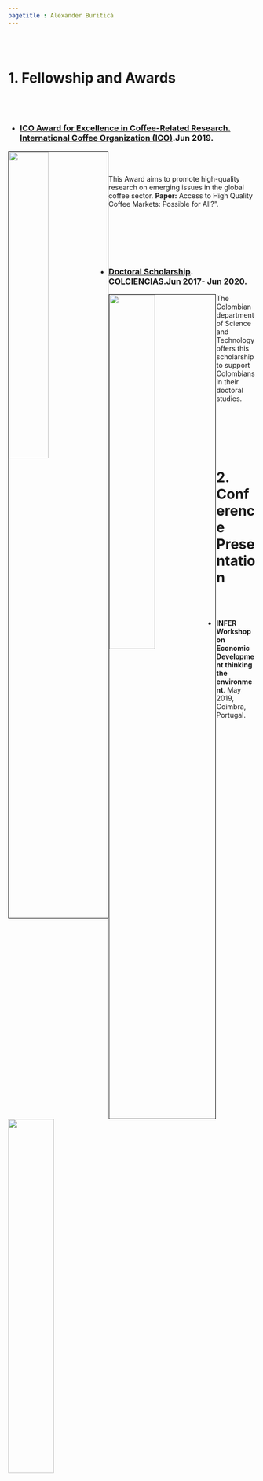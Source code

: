 ```yaml
---
pagetitle : Alexander Buriticá 
---
```


<br>  </br> <!--- Agrega lineas en blanco --->

# 1. Fellowship and Awards

<br>  </br> <!--- Agrega lineas en blanco --->

+ ### <i class="fas fa-trophy"></i> <a href="http://www.ico.org/documents/cy2018-19/ed-2295e-call-for-award-competition.pdf">  **ICO Award for Excellence in Coffee-Related Research**.</a><a href="http://www.ico.org/"> International Coffee Organization (ICO)</a>.Jun 2019.

<img src="./images/ICO.png" style="width:40%; border:1px solid; margin-right: 1px" align="left" />

<br>  </br> <!--- Agrega lineas en blanco --->

<p>This Award aims to promote high-quality research on emerging issues in the global coffee sector.  __Paper:__ Access to High Quality Coffee Markets: Possible for All?”.</p>

<br>  </br> <!--- Agrega lineas en blanco --->

<br>  </br> <!--- Agrega lineas en blanco --->


+ ### <i class="fas fa-trophy"></i> <a href="https://minciencias.gov.co/convocatorias/oportunidades-formacion/convocatoria-doctorados-nacionales-2016">**Doctoral Scholarship**</a>. COLCIENCIAS</a>.Jun 2017- Jun 2020. 

<img src="./images/colciencias.png" style="width:43%; border:1px solid; margin-right: 1px" align="left" />


<p>The Colombian department of Science and Technology offers this scholarship to support Colombians in their doctoral studies.</p>

<br>  </br> <!--- Agrega lineas en blanco --->

<br>  </br> <!--- Agrega lineas en blanco --->

# 2. Conference Presentation

<br>  </br> <!--- Agrega lineas en blanco --->

+ **INFER Workshop on Economic Development thinking the environment**. May 2019, Coimbra, Portugal.

<img src="./images/infer_logo.png" style="width:43%" />
